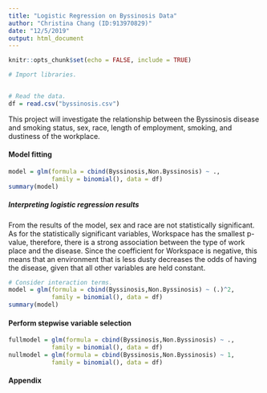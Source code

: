 ```yaml
---
title: "Logistic Regression on Byssinosis Data"
author: "Christina Chang (ID:913970829)"
date: "12/5/2019"
output: html_document
---
```


```r
knitr::opts_chunk$set(echo = FALSE, include = TRUE)
```

```r
# Import libraries.


# Read the data.
df = read.csv("byssinosis.csv")
```


This project will investigate the relationship between the Byssinosis disease and smoking status, sex, race, length of employment, smoking, and dustiness of the workplace.


#### Model fitting
```r
model = glm(formula = cbind(Byssinosis,Non.Byssinosis) ~ ., 
            family = binomial(), data = df)
summary(model)
```
##### Interpreting logistic regression results
From the results of the model, sex and race are not statistically significant. As for the statistically significant variables, Workspace has the smallest p-value, therefore, there is a strong association between the type of work place and the disease. Since the coefficient for Workspace is negative, this means that an environment that is less dusty decreases the odds of having the disease, given that all other variables are held constant.

```r
# Consider interaction terms.
model = glm(formula = cbind(Byssinosis,Non.Byssinosis) ~ (.)^2, 
            family = binomial(), data = df)
summary(model)
```


#### Perform stepwise variable selection
```r
fullmodel = glm(formula = cbind(Byssinosis,Non.Byssinosis) ~ ., 
            family = binomial(), data = df)
nullmodel = glm(formula = cbind(Byssinosis,Non.Byssinosis) ~ 1, 
            family = binomial(), data = df)
```



#### Appendix
```r
```